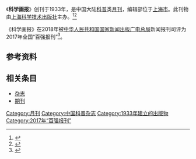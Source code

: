 {{Infobox magazine
| title = 科学画报 
| image_file = 科学画报.2021.01.封面.jpg
| image_size = 
| image_caption =2021年01期封面
| editor = 
| editor_title =  
| staff_writer =  
| founder =  
| frequency = 月刊
| circulation = 
| category = 科普
| company = [[上海市科学技术协会|上海市科学技术协会]]（主管单位）
| 出版者= [[上海科学技术出版社|上海科学技术出版社]]（主办单位）
| firstdate = [[1933年|1933年]]
| 创刊地区= [[中国大陆|中国大陆]]
| 总部所在地   =[[上海市|上海市]]
| language = [[中文|中文]]
| website = [http://www.kxhb.com/ 《科学画报》的官方网站]
| issn = 1000-8292
| CN   = 31-1093/N
}}
《'''科学画报'''》创刊于1933年，是中国大陆[[科普|科普]]类[[杂志#出版|月刊]]，编辑部位于[[上海市|上海市]]。此刊物由[[上海科学技术出版社|上海科学技术出版社]]主办。<ref name="维普1">{{Cite web|title=科学画报 - 维普中文期刊|url=http://www.cqvip.com/qikan/Detail.aspx?gch=92075X|accessdate=2021-02-02|author=|date=|format=|publisher=[[维普|维普]]|language=}}</ref><ref name="自我介绍">{{Cite web|title=科学画报的自我介绍|url=http://tech.sina.com.cn/d/2010-03-03/15423899094.shtml|accessdate=2021-02-02|author=|date=|format=|publisher=|language=|archive-date=2013-05-14|archive-url=https://web.archive.org/web/20130514031213/http://tech.sina.com.cn/d/2010-03-03/15423899094.shtml|dead-url=no}}</ref>

《科学画报》在2018年被[[中华人民共和国国家新闻出版广电总局|中华人民共和国国家新闻出版广电总局]]新闻报刊司评为2017年全国“百强报刊”<ref>{{Cite web|title=2017年全国“百强报刊”推荐名单开始公示|url=http://www.ce.cn/culture/gd/201801/16/t20180116_27756145.shtml|accessdate=2021-02-10|author=赵新乐（中国新闻出版广电报）|date=2018-01-16|format=|work=www.ce.cn|publisher=[[中国经济网|中国经济网]]|language=|archive-date=2020-11-05|archive-url=https://web.archive.org/web/20201105014543/http://www.ce.cn/culture/gd/201801/16/t20180116_27756145.shtml|dead-url=no}}</ref>。
== 参考资料 ==
{{reflist|2}}

== 相关条目 ==

* [[杂志|杂志]]
* [[期刊|期刊]]

{{pub-stub}}
{{全国百强报刊|2017}}

[[Category:月刊|Category:月刊]]
[[Category:中国科普杂志|Category:中国科普杂志]]
[[Category:1933年建立的出版物|Category:1933年建立的出版物]]
[[Category:2017年“百强报刊”|Category:2017年“百强报刊”]]